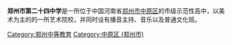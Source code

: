 {{Unreferenced|time=2012-05-22T06:16:14+00:00 }}
'''郑州市第二十四中学'''是一所位于中国河南省[[郑州市中原区|郑州市中原区]]的市级示范性高中，以美术为主的的一所艺术院校，并同时设有播音主持、音乐以及普通文化班。

[[Category:郑州中等教育|Category:郑州中等教育]]
[[Category:中原区_(郑州市)|Category:中原区 (郑州市)]]
{{學校小作品}}